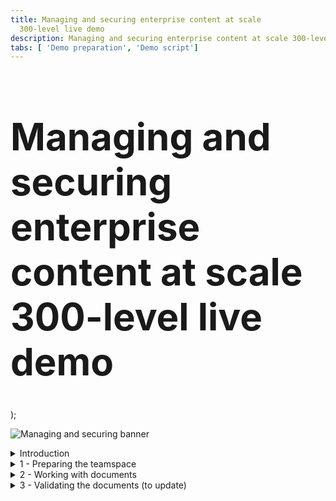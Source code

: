 ```yaml
---
title: Managing and securing enterprise content at scale
  300-level live demo
description: Managing and securing enterprise content at scale 300-level live demo
tabs: [ 'Demo preparation', 'Demo script']
---
```


  <span>
    <h1 style="font-size:60px;"> Managing and securing enterprise content at scale<br/> 300-level live demo</h1>
  </span> );


![Managing and securing banner](./images/Managing-and-Securing-300-Script-GitHub-banner-12-15-21.jpg)

<span id="top"></span>

<details>

<summary>Introduction</summary>

<br/>

Today I’ll show how the IBM’s document management capabilities are used to manage and secure content across an organization. We’ll use a hiring use case to show how organizations leverage document management to simplify and accelerate the hiring process, while facilitating regulatory and corporate compliance. 

<br/>
 
We’ll see how to configure a centralized repository to share and collaborate on content during the hiring process. I’ll use role-based capabilities to configure document access and redact sensitive information. I’ll manage required approvals using built-in workflow capabilities. We’ll also see how video bookmarking and document merging are used to accelerate decision-making.<br/><br/>
 
This demo uses a hiring example, but the same pattern can be applied to numerous scenarios, such as invoicing, claims management, and loan approval. <br/><br/>

Let’s get started!

<br/>

(Demo intro slides <a href="./pending-ppt.pptx" target="_blank" rel="noreferrer">here</a>)

<br/>

</details>

<details>

<summary>1 - Preparing the teamspace </summary>

<br/>

| **1.1** | **Create a new teamspace** |
| :--- | :--- |
| **Narration** | Focus Corp’s HR department needed a way to organize job candidate documents and facilitate collaboration among hiring decision-makers. When a candidate submits a new application, the HR manager uses the company's enterprise content management system to create a Teamspace, which is a dedicated place to share information and collaborate. |
| **Action** &nbsp; 1.1.1 | Show the IBM Navigator screen that you opened during demo preparation. Sign in using the **Username**: henry and **Password**: henry2022 (1). Click **Log in** (2). <br/><br/><img src="https://raw.githubusercontent.com/ibm-garage-tsa/platinum-demos/master/src/pages/300-business-automation-managing-and-securing-enterprise-content-at-scale/images/Script1.png" width="800" /> |
| **Action** &nbsp; 1.1.2 | Click the **Teamspaces** tile. <br/><br/><img src="https://raw.githubusercontent.com/ibm-garage-tsa/platinum-demos/master/src/pages/300-business-automation-managing-and-securing-enterprise-content-at-scale/images/Script2.png" width="800" /> |
| **Action** &nbsp; 1.1.3 | Click **New Teamspace**. <br/><br/><img src="https://raw.githubusercontent.com/ibm-garage-tsa/platinum-demos/master/src/pages/300-business-automation-managing-and-securing-enterprise-content-at-scale/images/Script3.png" width="800" /> |
| **Action** &nbsp; 1.1.4 | Enter **'John Doe Demo Teamspace'** (1) as the **Teamspace name** and click **Select Users** (2). Make sure the **Teamspace template** is **FC Hiring Teamspace Template** (3). <br/><br/><img src="https://raw.githubusercontent.com/ibm-garage-tsa/platinum-demos/master/src/pages/300-business-automation-managing-and-securing-enterprise-content-at-scale/images/Script4.png" width="800" /> |
| **Narration** | Now that the Teamspace is created, the HR manager provides access to the hiring and payroll managers so they can collaborate during the candidate evaluation. |
| **Action** &nbsp; 1.1.5 | Click **Add Users and Groups...**<br/><br/><img src="https://raw.githubusercontent.com/ibm-garage-tsa/platinum-demos/master/src/pages/300-business-automation-managing-and-securing-enterprise-content-at-scale/images/Script5.png" width="800" /> |
| **Action** &nbsp; 1.1.6 | Type **debby** in the search area (1) and click the **magnifier** icon (2).<br/><br/><img src="https://raw.githubusercontent.com/ibm-garage-tsa/platinum-demos/master/src/pages/300-business-automation-managing-and-securing-enterprise-content-at-scale/images/Script6.png" width="800" /> |
| **Action** &nbsp; 1.1.7 | Select **debby** (1), who is the hiring manager, and click the **right-facing arrow** (2) to move her from the **Available** list to the **Selected** list.<br/><br/><img src="https://raw.githubusercontent.com/ibm-garage-tsa/platinum-demos/master/src/pages/300-business-automation-managing-and-securing-enterprise-content-at-scale/images/Script7.png" width="800" /> |
| **Action** &nbsp; 1.1.8 | Repeat the previous steps to add **patrick**, the payroll manager, to the **Selected** list (1). Click **OK** (2). <br/><br/><img src="https://raw.githubusercontent.com/ibm-garage-tsa/platinum-demos/master/src/pages/300-business-automation-managing-and-securing-enterprise-content-at-scale/images/Script8.png" width="800" /> |
| **Action** &nbsp; 1.1.9 | Select **Member** (1) in the **Roles** menu and click **Add** (2).<br/><br/><img src="https://raw.githubusercontent.com/ibm-garage-tsa/platinum-demos/master/src/pages/300-business-automation-managing-and-securing-enterprise-content-at-scale/images/Script9.png" width="800" /> |
| **Action** &nbsp; 1.1.10 | Click **Finish**.<br/><br/><img src="https://raw.githubusercontent.com/ibm-garage-tsa/platinum-demos/master/src/pages/300-business-automation-managing-and-securing-enterprise-content-at-scale/images/Script10.png" width="800" /> |

| **1.2** | **Add files to share** |
| :--- | :--- |
| **Narration** | The HR manager created the applicant’s new teamspace based on the FC Hiring Teamspace template. When a new teamspace is created using this template, it includes all the forms that need to be completed and submitted for each candidate. |
| **Action** &nbsp; 1.2.1 | Click the **HR Documents** folder. <br/><br/><img src="https://raw.githubusercontent.com/ibm-garage-tsa/platinum-demos/master/src/pages/300-business-automation-managing-and-securing-enterprise-content-at-scale/images/Script11.png" width="800" /> |
| **Action** &nbsp; 1.2.2 | Point out that the **HR Documents** folder is now open and the necessary documents are now available.<br/><br/><img src="https://raw.githubusercontent.com/ibm-garage-tsa/platinum-demos/master/src/pages/300-business-automation-managing-and-securing-enterprise-content-at-scale/images/Script12.png" width="800" /> |
| **Narration** | The HR manager uses the HR document template to create copies that are specific to the applicant. When he does this in the teamspace, the documents are automatically shared with the rest of the hiring team.<br/><br/>The content management software applies the role-based access restrictions configured in the FC Hiring Teamspace template, which specifies the permissions that the team members have. |
| **Action** &nbsp; 1.2.3 | Click the **Candidate files** folder. <br/><br/><img src="https://raw.githubusercontent.com/ibm-garage-tsa/platinum-demos/master/src/pages/300-business-automation-managing-and-securing-enterprise-content-at-scale/images/Script13.png" width="800" /> |
| **Narration** | The HR manager uploads the various documents to the applicant’s candidate files folder. He moves the files from his computer to the candidate files folder with a simple drag-and-drop. |
| **Action** &nbsp; 1.2.4 | Click the **John Doe Diploma.pdf** document and drag it from your local Documents folder to the **John Doe / Candidate files** folder in IBM Navigator. <br/><br/><img src="https://raw.githubusercontent.com/ibm-garage-tsa/platinum-demos/master/src/pages/300-business-automation-managing-and-securing-enterprise-content-at-scale/images/Script14.png" width="800" /> |
|**Narration** | When the HR manager moves the files, a document entry form enables him to enter the required metadata.<br/><br/>Focus Corp’s content administrator previously worked with HR to define the metadata to include with files when added to the teamspace. This metadata can be used later to quickly identify, classify, or search for the document. |
|**Action** &nbsp; 1.2.5 | Enter **'John Doe'** as the **Candidate Name** (1) and select **Diploma** as the **Document Type** (2). Select **external** for **Document Source** (3). This indicates that the document originated outside of Focus Corp. <br/><br/>Select **R&D** for the **Department Name** (4), set the **Application date** to the current date (5), and set **Expedited Hiring** to **false** (6). Click **Add** (7).<br/><br/><img src="https://raw.githubusercontent.com/ibm-garage-tsa/platinum-demos/master/src/pages/300-business-automation-managing-and-securing-enterprise-content-at-scale/images/Script15.png" width="800" /> |
|**Narration** | In the navigate view, team members can now add comments to the file, ‘like’ the file, or add the file to their favorites. |
|**Action** &nbsp; 1.2.6 | Click the **navigate view** icon. <br/><br/><img src="https://raw.githubusercontent.com/ibm-garage-tsa/platinum-demos/master/src/pages/300-business-automation-managing-and-securing-enterprise-content-at-scale/images/Script16.png" width="800" /> |
|**Action** &nbsp; 1.2.7 | Select the **John Doe Diploma.pdf** row. <br/><br/><InlineNotification>Be sure to click within the row’s white space (not the document name). </InlineNotification><br/><img src="https://raw.githubusercontent.com/ibm-garage-tsa/platinum-demos/master/src/pages/300-business-automation-managing-and-securing-enterprise-content-at-scale/images/Script17.png" width="800" /> |
|**Action** &nbsp; 1.2.8 | Point out the **document-related actions and information** (1), pre-defined **Properties** (2), and the **star** icon that adds the file to favorites (3).<br/><br/><img src="https://raw.githubusercontent.com/ibm-garage-tsa/platinum-demos/master/src/pages/300-business-automation-managing-and-securing-enterprise-content-at-scale/images/Script18.png" width="800" /> |
|**Narration** | The candidate had previously submitted a video that details their professional qualifications, strengths, and weakness. The HR manager adds the submitted video to the content management system. |
|**Action** &nbsp; 1.2.9 | Drag-and-drop the **John Doe Video.mp4** file. <br/><br/><img src="https://raw.githubusercontent.com/ibm-garage-tsa/platinum-demos/master/src/pages/300-business-automation-managing-and-securing-enterprise-content-at-scale/images/Script19.png" width="800" /> |
|**Action** &nbsp; 1.2.10 | Enter **'John Doe'** as the **Candidate Name** (1) and select **Candidate Video** as the **Document Type** (2). Select **External** for **Document Source** (3). <br/><br/>Select **R&D** for the **Department Name** (4), set the **Application date** to the current date (5), and set **Expedited Hiring** to **false** (6). Click **Add** (7). <br/><br/><img src="https://raw.githubusercontent.com/ibm-garage-tsa/platinum-demos/master/src/pages/300-business-automation-managing-and-securing-enterprise-content-at-scale/images/Script20.png" width="800" /> |
|**Action** &nbsp; 1.2.11 | Click **John Doe Video.mp4**.<br/><br/><img src="https://raw.githubusercontent.com/ibm-garage-tsa/platinum-demos/master/src/pages/300-business-automation-managing-and-securing-enterprise-content-at-scale/images/Script21.png" width="800" /> |
|**Narration** | The hiring team wanted to quickly review specific candidate responses within the submitted video. The HR manager bookmarks the video, which allows hiring team members to go directly to the sections of the video they would like to see. |
|**Action** &nbsp; 1.2.12 | Click **Bookmarks**.<br/><br/><img src="https://raw.githubusercontent.com/ibm-garage-tsa/platinum-demos/master/src/pages/300-business-automation-managing-and-securing-enterprise-content-at-scale/images/Script22.png" width="800" /> |
|**Action** &nbsp; 1.2.13 | Click **New Bookmark**.<br/><br/><img src="https://raw.githubusercontent.com/ibm-garage-tsa/platinum-demos/master/src/pages/300-business-automation-managing-and-securing-enterprise-content-at-scale/images/Script23.png" width="800" /> |
|**Narration** | The HR manager adds bookmarks to the video to make it easier to find the individual responses. |
|**Action** &nbsp; 1.2.14 | Enter **Overview** (1) as the bookmark name, enter '**Tell me about yourself?**' (2) in the bookmark description and click **OK** (3). <br/><br/><img src="https://raw.githubusercontent.com/ibm-garage-tsa/platinum-demos/master/src/pages/300-business-automation-managing-and-securing-enterprise-content-at-scale/images/Script24.png" width="800" /> |
|**Action** &nbsp; 1.2.15 | Close the IBM Navigator Viewer window. |
|**Narration** | The HR manager bookmarks the remaining sections of the video and adds the applicant’s other documents to his candidate file. <br/><br/>Let’s jump ahead and see the Teamspace with all the documents properly added and documented. |
|**Action** &nbsp; 1.2.16 | Click **x** to close the **John Doe Demo Teamspace**. <br/><br/><img src="https://raw.githubusercontent.com/ibm-garage-tsa/platinum-demos/master/src/pages/300-business-automation-managing-and-securing-enterprise-content-at-scale/images/Script25.png" width="800" /> |
|**Action** &nbsp; 1.2.17 | Click **John Doe**. <br/><br/><img src="https://raw.githubusercontent.com/ibm-garage-tsa/platinum-demos/master/src/pages/300-business-automation-managing-and-securing-enterprise-content-at-scale/images/Script26.png" width="800" /> |
|**Action** &nbsp; 1.2.18 | Click **Candidate files**.<br/><br/><img src="https://raw.githubusercontent.com/ibm-garage-tsa/platinum-demos/master/src/pages/300-business-automation-managing-and-securing-enterprise-content-at-scale/images/Script27.png" width="800" /> |
|**Action** &nbsp; 1.2.19 | Click the **Magazine view** icon. <br/><br/><img src="https://raw.githubusercontent.com/ibm-garage-tsa/platinum-demos/master/src/pages/300-business-automation-managing-and-securing-enterprise-content-at-scale/images/Script28.png" width="800" /> |
|**Narration** |  Now the hiring team can collaborate on the applicant’s documents. |

| **1.3** | **Manage role-based redactions** |
| :--- | :--- |
| **Narration** | To adhere to Focus Corp's privacy guidelines, HR must prevent unauthorized access to the applicant’s personal information, such as his home address. <br/><br/>The HR manager uses role-based redactions to automatically mask sensitive information, based on each user's role. The role-based access capabilities enable Focus Corp to explicitly define who has permission to see the redacted information. <br/><br/>The HR manager starts by validating that the role-based redactions have been set correctly by the content administrator. |
|**Action** &nbsp; 1.3.1 | Click the **hamburger** icon to open the IBM Navigator menu.<br/><br/><img src="https://raw.githubusercontent.com/ibm-garage-tsa/platinum-demos/master/src/pages/300-business-automation-managing-and-securing-enterprise-content-at-scale/images/Script40.png" width="800" /> |
| **Narration** | The HR manager uses the Administration menu to review and update the role-based access. |
|**Action** &nbsp; 1.3.2 | Click **Administration.** <br/><br/><img src="https://raw.githubusercontent.com/ibm-garage-tsa/platinum-demos/master/src/pages/300-business-automation-managing-and-securing-enterprise-content-at-scale/images/Script41.png" width="800" /> |
|**Action** &nbsp; 1.3.3 | Click **Role-based Redactions**. <br/><br/><img src="https://raw.githubusercontent.com/ibm-garage-tsa/platinum-demos/master/src/pages/300-business-automation-managing-and-securing-enterprise-content-at-scale/images/Script42.png" width="800" /> |
| **Narration** | The HR manager reads through the "Private Information" parameters, which specify who can see a candidate's private information. |
|**Action** &nbsp; 1.3.4 | Double-click **Private Information**. <br/><br/><img src="https://raw.githubusercontent.com/ibm-garage-tsa/platinum-demos/master/src/pages/300-business-automation-managing-and-securing-enterprise-content-at-scale/images/Script43.png" width="800" /> |
|**Action** &nbsp; 1.3.5 | Click **Policies and Roles**. <br/><br/><img src="https://raw.githubusercontent.com/ibm-garage-tsa/platinum-demos/master/src/pages/300-business-automation-managing-and-securing-enterprise-content-at-scale/images/Script44.png" width="800" /> |
|**Action** &nbsp; 1.3.6 | If you are prompted to log in, enter the **cp4admin credentials** from demo preparation step [#.#.] (1) and click **Log In** (2). <br/><br/><img src="https://raw.githubusercontent.com/ibm-garage-tsa/platinum-demos/master/src/pages/300-business-automation-managing-and-securing-enterprise-content-at-scale/images/Script45.png" width="800" /> |
| **Narration** | The "Private Information" section contains two roles. Redaction *editors* can add or remove redactions on private information. Redaction *viewers* can see redacted private information but cannot change it. <br/><br/>Unless the content administrator defines another role, only editors and viewers can view redacted information. |
|**Action** &nbsp; 1.3.7 | Scroll down (1) and point out the payroll manager’s role as **FC Redaction viewer** (2). <br/><br/><img src="https://raw.githubusercontent.com/ibm-garage-tsa/platinum-demos/master/src/pages/300-business-automation-managing-and-securing-enterprise-content-at-scale/images/Script47.png" width="800" /> |
| **Narration** | The HR manager verifies that only Patrick, the payroll manager, can view private information. Other members of the hiring team, such as the hiring manager, will not be able to access the redacted information. <br/><br/>Since these settings are correct, the HR manager is ready to redact the documents. |
|**Action** &nbsp; 1.3.8 | Click the **hamburger** icon.<br/><br/><img src="https://raw.githubusercontent.com/ibm-garage-tsa/platinum-demos/master/src/pages/300-business-automation-managing-and-securing-enterprise-content-at-scale/images/Script48.png" width="800" /> |
|**Action** &nbsp; 1.3.9 | Click **Teamspaces**.<br/><br/><img src="https://raw.githubusercontent.com/ibm-garage-tsa/platinum-demos/master/src/pages/300-business-automation-managing-and-securing-enterprise-content-at-scale/images/Script49.png" width="800" /> | 
| **Narration** | The HR manager opens the applicant’s resume, selects the information to redact, and indicates it is private information. |
|**Action** &nbsp; 1.3.10 | Click **John Doe Resume.pdf** to open it in the document viewer.&nbsp; &nbsp; &nbsp; &nbsp; &nbsp; &nbsp; &nbsp; &nbsp; &nbsp; &nbsp; &nbsp; &nbsp; &nbsp; &nbsp; &nbsp; &nbsp; &nbsp; &nbsp; &nbsp; &nbsp; &nbsp; &nbsp; &nbsp; &nbsp; &nbsp; &nbsp; &nbsp; &nbsp; &nbsp; &nbsp; &nbsp; &nbsp; &nbsp; &nbsp; &nbsp; &nbsp; &nbsp; &nbsp; &nbsp; &nbsp; &nbsp; &nbsp; &nbsp; &nbsp; &nbsp; &nbsp; &nbsp;  <br/><br/><img src="https://raw.githubusercontent.com/ibm-garage-tsa/platinum-demos/master/src/pages/300-business-automation-managing-and-securing-enterprise-content-at-scale/images/Script29.png" width="800" /> |
|**Action** &nbsp; 1.3.11 | Click the **redaction** icon, which is a darkened rectangle. &nbsp; &nbsp; &nbsp; &nbsp; &nbsp; &nbsp; &nbsp; &nbsp; &nbsp; &nbsp; &nbsp; &nbsp; &nbsp; &nbsp; &nbsp; &nbsp; &nbsp; &nbsp;<br/><br/><img src="https://raw.githubusercontent.com/ibm-garage-tsa/platinum-demos/master/src/pages/300-business-automation-managing-and-securing-enterprise-content-at-scale/images/Script30.png" width="800" /> |
|**Action** &nbsp; 1.3.12 | Redact the applicant’s email address, phone number, and address by drawing a rectangle around them using the redaction tool.&nbsp; &nbsp; &nbsp; &nbsp; &nbsp; &nbsp; &nbsp; &nbsp; &nbsp; &nbsp; &nbsp; &nbsp; &nbsp; &nbsp; &nbsp; &nbsp; &nbsp; &nbsp; &nbsp; &nbsp; &nbsp; &nbsp; &nbsp; &nbsp; &nbsp; &nbsp; &nbsp; &nbsp; &nbsp; &nbsp; &nbsp; &nbsp; &nbsp; &nbsp; &nbsp; &nbsp; &nbsp; &nbsp; &nbsp; &nbsp; &nbsp; &nbsp;  <br/><br/><img src="https://raw.githubusercontent.com/ibm-garage-tsa/platinum-demos/master/src/pages/300-business-automation-managing-and-securing-enterprise-content-at-scale/images/Script31.png" width="800" /> |
|**Action** &nbsp; 1.3.13 | Right-click the **redaction rectangle** (1) and click the **document redaction reason** icon (2).&nbsp; &nbsp; &nbsp; &nbsp; &nbsp; &nbsp; &nbsp; &nbsp; &nbsp; &nbsp; &nbsp; &nbsp; &nbsp; &nbsp; &nbsp; &nbsp; &nbsp; &nbsp; &nbsp; &nbsp; &nbsp; &nbsp; &nbsp; &nbsp; &nbsp; &nbsp; &nbsp; &nbsp; &nbsp; &nbsp; &nbsp; &nbsp; &nbsp; &nbsp; &nbsp; &nbsp; &nbsp; &nbsp; &nbsp; &nbsp; &nbsp; &nbsp; &nbsp; &nbsp; &nbsp; &nbsp; &nbsp; &nbsp; &nbsp; &nbsp; &nbsp; &nbsp; &nbsp; &nbsp; &nbsp; &nbsp; &nbsp; &nbsp; &nbsp; &nbsp; &nbsp; &nbsp; &nbsp; &nbsp; &nbsp; <br/><br/><img src="https://raw.githubusercontent.com/ibm-garage-tsa/platinum-demos/master/src/pages/300-business-automation-managing-and-securing-enterprise-content-at-scale/images/Script32.png" width="800" /> |
|**Action** &nbsp; 1.3.14 | Select **Private Information** as the redaction reason (1) and click **OK** (2). &nbsp; &nbsp; &nbsp; &nbsp; &nbsp; &nbsp; &nbsp; &nbsp; &nbsp; &nbsp; &nbsp; &nbsp; &nbsp; &nbsp; &nbsp; &nbsp; &nbsp; <br/><br/><img src="https://raw.githubusercontent.com/ibm-garage-tsa/platinum-demos/master/src/pages/300-business-automation-managing-and-securing-enterprise-content-at-scale/images/Script33.png" width="800" /> |
| **Narration** | This hides the applicant’s personal information from users who do not have viewing rights. The hiring manager does not have viewing rights to this information and will not be able to see it.<br/><br/>The HR manager acknowledges they have reviewed and verified the applicant's details by adding a notation on the document. |
|**Action** &nbsp; 1.3.15 | Click the **stamp** icon (1) and select the **Reviewed user date** stamp (2).&nbsp; &nbsp; &nbsp; &nbsp; &nbsp; &nbsp; &nbsp; &nbsp; &nbsp; &nbsp; &nbsp; &nbsp; &nbsp; &nbsp; &nbsp; &nbsp; &nbsp; &nbsp; &nbsp; &nbsp; &nbsp; &nbsp; &nbsp; &nbsp; &nbsp; &nbsp; &nbsp; &nbsp; &nbsp; &nbsp; &nbsp; &nbsp; &nbsp; &nbsp; &nbsp; &nbsp; &nbsp; &nbsp; &nbsp; &nbsp; &nbsp; &nbsp; &nbsp; &nbsp; &nbsp; &nbsp; &nbsp; &nbsp; &nbsp; &nbsp; &nbsp; &nbsp; &nbsp; &nbsp; &nbsp; &nbsp; &nbsp; &nbsp; &nbsp; &nbsp; &nbsp; &nbsp; &nbsp; &nbsp; &nbsp; &nbsp; &nbsp; &nbsp; &nbsp; &nbsp; &nbsp; &nbsp; &nbsp; &nbsp; &nbsp; &nbsp; &nbsp; &nbsp; &nbsp; &nbsp; &nbsp; &nbsp; &nbsp; &nbsp; &nbsp; <br/><br/><img src="https://raw.githubusercontent.com/ibm-garage-tsa/platinum-demos/master/src/pages/300-business-automation-managing-and-securing-enterprise-content-at-scale/images/Script34.png" width="800" /> |
| **Narration** | The HR manager uses pre-defined annotations to indicate he has verified that the applicant meets specific job criteria.&nbsp; &nbsp; &nbsp; &nbsp; &nbsp; &nbsp; &nbsp; &nbsp; &nbsp; &nbsp; &nbsp; &nbsp; &nbsp; &nbsp; &nbsp; &nbsp; &nbsp; &nbsp; &nbsp; &nbsp; &nbsp; &nbsp; &nbsp; &nbsp; &nbsp; &nbsp; &nbsp; &nbsp; &nbsp; &nbsp; &nbsp; &nbsp; &nbsp; &nbsp; &nbsp; &nbsp; &nbsp; &nbsp; &nbsp; &nbsp; &nbsp; &nbsp; &nbsp; &nbsp; &nbsp; &nbsp; &nbsp; &nbsp; &nbsp; |
|**Action** &nbsp; 1.3.16 | Click above the name on the document to add the annotation. &nbsp; &nbsp; &nbsp; &nbsp; &nbsp; &nbsp; &nbsp; &nbsp; &nbsp; &nbsp; &nbsp; &nbsp; &nbsp; &nbsp; &nbsp; &nbsp; &nbsp; &nbsp; &nbsp; &nbsp; &nbsp; &nbsp; &nbsp; &nbsp; &nbsp; &nbsp; &nbsp; &nbsp; &nbsp; &nbsp; &nbsp; &nbsp; &nbsp; &nbsp; &nbsp; &nbsp; &nbsp; &nbsp; &nbsp; &nbsp; &nbsp; &nbsp; &nbsp; &nbsp; &nbsp; &nbsp; &nbsp; &nbsp; &nbsp; &nbsp; &nbsp; &nbsp; &nbsp; &nbsp; &nbsp; &nbsp; &nbsp; &nbsp; &nbsp; &nbsp;<br/><br/><img src="https://raw.githubusercontent.com/ibm-garage-tsa/platinum-demos/master/src/pages/300-business-automation-managing-and-securing-enterprise-content-at-scale/images/Script35.png" width="800" /> |
| **Narration** | The HR manager changes the notation color to indicate that the applicant is eligible for a face-to-face interview.&nbsp; &nbsp; &nbsp; &nbsp; &nbsp; &nbsp; &nbsp; &nbsp; &nbsp; &nbsp; &nbsp; &nbsp; &nbsp; &nbsp; &nbsp; &nbsp; &nbsp; &nbsp; &nbsp; &nbsp; &nbsp; &nbsp; &nbsp; &nbsp; &nbsp; &nbsp; &nbsp; &nbsp; &nbsp; &nbsp; &nbsp; &nbsp; &nbsp; &nbsp; &nbsp; &nbsp; &nbsp; &nbsp; &nbsp; &nbsp; |
|**Action** &nbsp; 1.3.17 | Right-click the **annotation** (1), select the **text color** icon (2), and select **orange** (3).<br/><br/><img src="https://raw.githubusercontent.com/ibm-garage-tsa/platinum-demos/master/src/pages/300-business-automation-managing-and-securing-enterprise-content-at-scale/images/Script36.png" width="800" /> |
|**Action** &nbsp; 1.3.18 | Click the **x** to close the color selector view (1) and click anywhere in the document to close the menu (2). &nbsp; &nbsp; &nbsp; &nbsp; &nbsp; &nbsp; &nbsp; &nbsp; &nbsp; &nbsp; &nbsp; &nbsp; &nbsp; &nbsp; &nbsp; &nbsp; &nbsp; &nbsp; &nbsp; &nbsp; &nbsp; &nbsp; &nbsp; &nbsp; &nbsp; &nbsp; &nbsp; &nbsp; &nbsp; &nbsp; &nbsp; &nbsp; &nbsp; &nbsp; &nbsp; &nbsp; &nbsp; &nbsp; &nbsp; &nbsp; &nbsp; &nbsp; &nbsp; &nbsp; &nbsp; &nbsp; &nbsp; &nbsp; &nbsp; &nbsp; &nbsp; &nbsp; &nbsp; &nbsp; &nbsp; &nbsp; &nbsp; &nbsp; &nbsp; &nbsp;<br/><br/><img src="https://raw.githubusercontent.com/ibm-garage-tsa/platinum-demos/master/src/pages/300-business-automation-managing-and-securing-enterprise-content-at-scale/images/Script37.png" width="800" /> |
|**Action** &nbsp; 1.3.19 | Click the **save** icon and close the IBM Navigator Viewer window. &nbsp; &nbsp; &nbsp; &nbsp; &nbsp; &nbsp; &nbsp; &nbsp; &nbsp; &nbsp; &nbsp; &nbsp; &nbsp; &nbsp; &nbsp; &nbsp; &nbsp; &nbsp; &nbsp; &nbsp; &nbsp; &nbsp; &nbsp; &nbsp; &nbsp; &nbsp; &nbsp; &nbsp; &nbsp; &nbsp; &nbsp; &nbsp; &nbsp; &nbsp; &nbsp; &nbsp; &nbsp; &nbsp; &nbsp; &nbsp; <br/><br/><img src="https://raw.githubusercontent.com/ibm-garage-tsa/platinum-demos/master/src/pages/300-business-automation-managing-and-securing-enterprise-content-at-scale/images/Script38.png" width="800" /> |
|**Action** &nbsp; 1.3.20 | Click the **user** icon (1) and click **Log Out** (2) to exit IBM Navigator. &nbsp; &nbsp; &nbsp; &nbsp; &nbsp; &nbsp; &nbsp; &nbsp; &nbsp; &nbsp; &nbsp; &nbsp; &nbsp; &nbsp; &nbsp; &nbsp; &nbsp; &nbsp; &nbsp; &nbsp; &nbsp; &nbsp; &nbsp; &nbsp; &nbsp; &nbsp; &nbsp; &nbsp; &nbsp; &nbsp; &nbsp; &nbsp; &nbsp; &nbsp; &nbsp; &nbsp; &nbsp; &nbsp; &nbsp; &nbsp; &nbsp; &nbsp; &nbsp; &nbsp; <br/><br/><img src="https://raw.githubusercontent.com/ibm-garage-tsa/platinum-demos/master/src/pages/300-business-automation-managing-and-securing-enterprise-content-at-scale/images/Script39.png" width="800" /> |
 
<br/>

**[Go to top](#top)**

</details>

<details>

<summary>2 - Working with documents </summary>

<br/>

| **2.1** | **View documents in a Teamspace** |
| :--- | :--- |
| **Narration** | The hiring manager needs to learn more about the applicant. She reviews the documents shared by HR. |
| **Action** &nbsp; 2.1.1 | Sign into IBM Navigator using the hiring manager’s credentials:<br/><br/>**Username:** debby and **Password:** debby2022 (1). Click **Log in**. <br/><br/><img src="https://raw.githubusercontent.com/ibm-garage-tsa/platinum-demos/master/src/pages/300-business-automation-managing-and-securing-enterprise-content-at-scale/images/Script113.png" width="800" /> |
| **Action** &nbsp; 2.1.2 | Click the **Teamspaces** tile. <br/><br/><img src="https://raw.githubusercontent.com/ibm-garage-tsa/platinum-demos/master/src/pages/300-business-automation-managing-and-securing-enterprise-content-at-scale/images/Script2.png" width="800" /> |
| **Action** &nbsp; 2.1.3 | Select the **John Doe** teamspace.  <br/><br/><img src="https://raw.githubusercontent.com/ibm-garage-tsa/platinum-demos/master/src/pages/300-business-automation-managing-and-securing-enterprise-content-at-scale/images/Script114.png" width="800" /> |
| **Action** &nbsp; 2.1.4 | Click **Candidate files**. <br/><br/><img src="https://raw.githubusercontent.com/ibm-garage-tsa/platinum-demos/master/src/pages/300-business-automation-managing-and-securing-enterprise-content-at-scale/images/Script40.png" width="800" /> | 
| **Narration** | The hiring manager reviews the applicant’s resume. |
| **Action** &nbsp; 2.1.5 | Click the **Magazine view** icon. <br/><br/><img src="https://raw.githubusercontent.com/ibm-garage-tsa/platinum-demos/master/src/pages/300-business-automation-managing-and-securing-enterprise-content-at-scale/images/Script41.png" width="800" /> |  
| **Action** &nbsp; 2.1.6 | **Select the John Doe Resume.pdf** row.<br/><br/><InlineNotification>Be sure to click within the row’s white space (not the document name). </InlineNotification><br/><img src="https://raw.githubusercontent.com/ibm-garage-tsa/platinum-demos/master/src/pages/300-business-automation-managing-and-securing-enterprise-content-at-scale/images/Script42.png" width="800" /> |  
| **Narration** | The hiring manager confirms that the metadata required by her department is pre-populated in the properties section. She is not authorized to view the applicant’s personal information, so it is concealed in the document preview thumbnail. |
| **Action** &nbsp; 2.1.7 | Review the **Properties** section (1) and point out that the address information is redacted in the hiring manager’s **thumbnail** view (2). <br/><br/><img src="https://raw.githubusercontent.com/ibm-garage-tsa/platinum-demos/master/src/pages/300-business-automation-managing-and-securing-enterprise-content-at-scale/images/Script118.png" width="800" /> | 
| **Action** &nbsp; 2.1.8 | Click **John Doe Resume.pdf**.<br/><br/><img src="https://raw.githubusercontent.com/ibm-garage-tsa/platinum-demos/master/src/pages/300-business-automation-managing-and-securing-enterprise-content-at-scale/images/Script119.png" width="800" /> | 
| **Action** &nbsp; 2.1.9 | Scroll down to show the resume.<br/><br/><img src="https://raw.githubusercontent.com/ibm-garage-tsa/platinum-demos/master/src/pages/300-business-automation-managing-and-securing-enterprise-content-at-scale/images/Script120.png" width="800" /> | 
| **Narration** | The hiring manager reviews the details of the resume. The candidate is applying for a position that often works with a team in France. Therefore, a working knowledge of French is required for the job.<br/><br/>She adds an annotation to assess the applicant's French language skills. |
| **Action** &nbsp; 2.1.10 | Click the **sticky note** icon (1) and then click next to the **SPOKEN LANGUAGES** section (2).<br/><br/><img src="https://raw.githubusercontent.com/ibm-garage-tsa/platinum-demos/master/src/pages/300-business-automation-managing-and-securing-enterprise-content-at-scale/images/Script121.png" width="800" /> | 
| **Action** &nbsp; 2.1.11 | Type **'Evaluate the candidate’s French language skills.**' (1) and click **Update** (2).<br/><br/><img src="https://raw.githubusercontent.com/ibm-garage-tsa/platinum-demos/master/src/pages/300-business-automation-managing-and-securing-enterprise-content-at-scale/images/Script122.png" width="800" /> | 
| **Action** &nbsp; 2.1.12 | Click the **save** icon.<br/><br/><img src="https://raw.githubusercontent.com/ibm-garage-tsa/platinum-demos/master/src/pages/300-business-automation-managing-and-securing-enterprise-content-at-scale/images/Script23.png" width="800" /> | 
| **Action** &nbsp; 2.1.13 | Close the IBM Navigator Viewer window. |
| **Narration** | The hiring manager adds the resume to her favorites to compare the finalists later. |
| **Action** &nbsp; 2.1.14 | Click the **thumbs-up** icon (1) and **star** icon (2) to add the file to favorites. <br/><br/><img src="https://raw.githubusercontent.com/ibm-garage-tsa/platinum-demos/master/src/pages/300-business-automation-managing-and-securing-enterprise-content-at-scale/images/Script202.png" width="800" /> | 
| **Narration** | The hiring manager like the candidate's resume. To help decide whether to move forward with an interview, she watches a few specific sections of the applicant’s video. |
| **Action** &nbsp; 2.1.15 | Click **John Doe Video.mp4.** <br/><br/><img src="https://raw.githubusercontent.com/ibm-garage-tsa/platinum-demos/master/src/pages/300-business-automation-managing-and-securing-enterprise-content-at-scale/images/Script50.png" width="800" /> | 
| **Narration** | She uses a bookmark to skip directly to the responses of the applicant’s video that she’s interested in. Many of the videos are up to 20 minutes, so using the bookmarks allows her to save time. |
| **Action** &nbsp; 2.1.16 | Click **Bookmarks** to open the bookmarks menu. <br/><br/><img src="https://raw.githubusercontent.com/ibm-garage-tsa/platinum-demos/master/src/pages/300-business-automation-managing-and-securing-enterprise-content-at-scale/images/Script51.png" width="800" /> | 
| **Action** &nbsp; 2.1.17 | Select the **Weaknesses** bookmark and wait for the video to load.<br/><br/><img src="https://raw.githubusercontent.com/ibm-garage-tsa/platinum-demos/master/src/pages/300-business-automation-managing-and-securing-enterprise-content-at-scale/images/Script52.png" width="800" /> | 
| **Action** &nbsp; 2.1.18 | Click the **play** icon and watch both the Weaknesses and Strengths sections. Close the IBM Navigator viewer when you are done.<br/><br/><img src="https://raw.githubusercontent.com/ibm-garage-tsa/platinum-demos/master/src/pages/300-business-automation-managing-and-securing-enterprise-content-at-scale/images/Script53.png" width="800" /> | 
| **Action** &nbsp; 2.1.19 | Close the **IBM Navigator Viewer** window.
| **Narration** | The hiring manager decides to interview the applicant. She lets the HR team know to schedule an interview by tagging the applicant’s resume with the word ‘Selected’. |
| **Action** &nbsp; 2.1.20 | Click **Tags** in the **John Doe Resume.pdf **row. <br/><br/><img src="https://raw.githubusercontent.com/ibm-garage-tsa/platinum-demos/master/src/pages/300-business-automation-managing-and-securing-enterprise-content-at-scale/images/Script54.png" width="800" /> | 
| **Action** &nbsp; 2.1.21 | Write '**selected**'. <br/><br/><img src="https://raw.githubusercontent.com/ibm-garage-tsa/platinum-demos/master/src/pages/300-business-automation-managing-and-securing-enterprise-content-at-scale/images/Script55.png" width="800" /> | 
| **Action** &nbsp; 2.1.22 | Click **Close**. <br/><br/><img src="https://raw.githubusercontent.com/ibm-garage-tsa/platinum-demos/master/src/pages/300-business-automation-managing-and-securing-enterprise-content-at-scale/images/Script56.png" width="800" /> | 
| **Narration** | The hiring team has scheduled the interview. To prepare for the interview, the hiring manager goes back over the content she previously 'favorited'. |
| **Action** &nbsp; 2.1.23 | Click **IBM Navigator**.<br/><br/><img src="https://raw.githubusercontent.com/ibm-garage-tsa/platinum-demos/master/src/pages/300-business-automation-managing-and-securing-enterprise-content-at-scale/images/Script201.png" width="800" /> | 
| **Action** &nbsp; 2.1.24 | Click the **Content Favorites** tile.<br/><br/><img src="https://raw.githubusercontent.com/ibm-garage-tsa/platinum-demos/master/src/pages/300-business-automation-managing-and-securing-enterprise-content-at-scale/images/Script57.png" width="800" /> | 
| **Action** &nbsp; 2.1.25 | Double-click **John Doe Resume.pdf**.<br/><br/><img src="https://raw.githubusercontent.com/ibm-garage-tsa/platinum-demos/master/src/pages/300-business-automation-managing-and-securing-enterprise-content-at-scale/images/Script58.png" width="800" /> | 
| **Action** &nbsp; 2.1.26 | Scroll down to the **sticky note** (1) and hover your mouse over the **note** (2).<br/><br/><img src="https://raw.githubusercontent.com/ibm-garage-tsa/platinum-demos/master/src/pages/300-business-automation-managing-and-securing-enterprise-content-at-scale/images/Script59.png" width="800" /> | 
| **Narration** | She looks over the resume and annotations. The sticky note reminds her she must evaluate the candidate's French language skills. |
| **Action** &nbsp; 2.1.27 | Point out the annotation.<br/><br/><img src="https://raw.githubusercontent.com/ibm-garage-tsa/platinum-demos/master/src/pages/300-business-automation-managing-and-securing-enterprise-content-at-scale/images/Script60.png" width="800" /> | 
| **Action** &nbsp; 2.1.28 | Close the IBM Navigator Viewer window. |

| **2.2** | **Edit and add content** |
| :--- | :--- |
| **Narration** | The hiring manager needs to capture interview feedback on the candidate evaluation form. She downloads the form from Teamspace’s document templates. |
| **Action** &nbsp; 2.2.1 | Click **IBM Navigator**.<br/><br/><img src="https://raw.githubusercontent.com/ibm-garage-tsa/platinum-demos/master/src/pages/300-business-automation-managing-and-securing-enterprise-content-at-scale/images/Script61.png" width="800" /> | 
| **Action** &nbsp; 2.2.2 | Click the **Teamspaces** tile.<br/><br/><img src="https://raw.githubusercontent.com/ibm-garage-tsa/platinum-demos/master/src/pages/300-business-automation-managing-and-securing-enterprise-content-at-scale/images/Script2.png" width="800" /> |  
| **Action** &nbsp; 2.2.3 | Click **HR Documents**.<br/><br/><img src="https://raw.githubusercontent.com/ibm-garage-tsa/platinum-demos/master/src/pages/300-business-automation-managing-and-securing-enterprise-content-at-scale/images/Script62.png" width="800" /> | 
| **Narration** | The filmstrip view helps the hiring manager see the available HR documents. She chooses the 'evaluation form' and creates a copy in the applicant’s candidate files folder. |
| **Action** &nbsp; 2.2.4 | Click the **Filmstrip view** icon.<br/><br/><img src="https://raw.githubusercontent.com/ibm-garage-tsa/platinum-demos/master/src/pages/300-business-automation-managing-and-securing-enterprise-content-at-scale/images/Script63.png" width="800" /> | 
| **Action** &nbsp; 2.2.5 | Click the first document on the bottom left of the filmstrip viewer.<br/><br/><img src="https://raw.githubusercontent.com/ibm-garage-tsa/platinum-demos/master/src/pages/300-business-automation-managing-and-securing-enterprise-content-at-scale/images/Script64.png" width="800" /> | 
| **Action** &nbsp; 2.2.6 | Scroll right until the **FC Evaluation form** is presented in the viewer.<br/><br/><img src="https://raw.githubusercontent.com/ibm-garage-tsa/platinum-demos/master/src/pages/300-business-automation-managing-and-securing-enterprise-content-at-scale/images/Script65.png" width="800" /> | 
| **Action** &nbsp; 2.2.7 | Click **Actions** (1), then click **Folders** (2). Select **Add to Folder** (3).<br/><br/><img src="https://raw.githubusercontent.com/ibm-garage-tsa/platinum-demos/master/src/pages/300-business-automation-managing-and-securing-enterprise-content-at-scale/images/Script66.png" width="800" /> | 
| **Action** &nbsp; 2.2.8 | Select **Candidate files** (1) and click **Add** (2).<br/><br/><img src="https://raw.githubusercontent.com/ibm-garage-tsa/platinum-demos/master/src/pages/300-business-automation-managing-and-securing-enterprise-content-at-scale/images/Script67.png" width="800" /> | 
| **Action** &nbsp; 2.2.9 | Click the **details view** icon (1) and click **Candidate files** (2).<br/><br/><img src="https://raw.githubusercontent.com/ibm-garage-tsa/platinum-demos/master/src/pages/300-business-automation-managing-and-securing-enterprise-content-at-scale/images/Script68.png" width="800" /> | 
| **Narration** | The hiring manager opens the evaluation form directly from the applicant’s Teamspace files so she can edit the form during the interview. |
| **Action** &nbsp; 2.2.10 | Click **Refresh** (1) and then Click **FC Evaluation form.docx**.<br/><br/><img src="https://raw.githubusercontent.com/ibm-garage-tsa/platinum-demos/master/src/pages/300-business-automation-managing-and-securing-enterprise-content-at-scale/images/Script69.png" width="800" /> | 
| **Narration** | The hiring manager specifies that ‘hard codes’ her updates to the document for every subsequent viewer. |
| **Action** &nbsp; 2.2.11 | Click the **permanent redaction mode marker** icon.<br/><br/><img src="https://raw.githubusercontent.com/ibm-garage-tsa/platinum-demos/master/src/pages/300-business-automation-managing-and-securing-enterprise-content-at-scale/images/Script70.png" width="800" /> | 
| **Action** &nbsp; 2.2.12 | Click **New Version**. <br/><br/><img src="https://raw.githubusercontent.com/ibm-garage-tsa/platinum-demos/master/src/pages/300-business-automation-managing-and-securing-enterprise-content-at-scale/images/Script71.png" width="800" /> <br/>The fillable version of the candidate evaluation form displays.<br/><br/><img src="https://raw.githubusercontent.com/ibm-garage-tsa/platinum-demos/master/src/pages/300-business-automation-managing-and-securing-enterprise-content-at-scale/images/Script72.png" width="800" /> |  
| **Action** &nbsp; 2.2.13 | Return to the IBM Navigator view window. Point out the **lock** icon. <br/><br/><img src="https://raw.githubusercontent.com/ibm-garage-tsa/platinum-demos/master/src/pages/300-business-automation-managing-and-securing-enterprise-content-at-scale/images/Script73.png" width="800" /> |
| **Narration** | While the hiring manager edits the document, it is locked to prevent anyone else from making edits. |
| **Action** &nbsp; 2.2.14 | Return to the candidate evaluation form, click the **text** icon (1), and then select the free text field under **Candidate Name** (2).<br/><br/><img src="https://raw.githubusercontent.com/ibm-garage-tsa/platinum-demos/master/src/pages/300-business-automation-managing-and-securing-enterprise-content-at-scale/images/Script74.png" width="800" /> |
| **Narration** | She adds the candidate’s name and changes the text color to blue to highlight it. |
| **Action** &nbsp; 2.2.15 | Type '**John Doe**' (1) and click the **font color** icon (2).<br/><br/><img src="https://raw.githubusercontent.com/ibm-garage-tsa/platinum-demos/master/src/pages/300-business-automation-managing-and-securing-enterprise-content-at-scale/images/Script75.png" width="800" /> |
| **Action** &nbsp; 2.2.16 | Select blue.<br/><br/><img src="https://raw.githubusercontent.com/ibm-garage-tsa/platinum-demos/master/src/pages/300-business-automation-managing-and-securing-enterprise-content-at-scale/images/Script76.png" width="800" /> |
| **Action** &nbsp; 2.2.17 | Close the **color selector view** (1) and click the **checkmark** (2) to accept the annotation changes.  <br/><br/><img src="https://raw.githubusercontent.com/ibm-garage-tsa/platinum-demos/master/src/pages/300-business-automation-managing-and-securing-enterprise-content-at-scale/images/Script77.png" width="800" /> |
| **Narration** | The hiring manager needs to capture the date and time to ensure compliance with regulatory rules. She uses the annotation tools to add these details to the form. | 
| **Action** &nbsp; 2.2.18 | Click the **stamp** icon (1), select **date time** (2), and click in the free text area under **Date & Time** (3). <br/><br/><img src="https://raw.githubusercontent.com/ibm-garage-tsa/platinum-demos/master/src/pages/300-business-automation-managing-and-securing-enterprise-content-at-scale/images/Script78.png" width="800" /> |
| **Action** &nbsp; 2.2.19 | Click on the date annotation.<br/><br/><img src="https://raw.githubusercontent.com/ibm-garage-tsa/platinum-demos/master/src/pages/300-business-automation-managing-and-securing-enterprise-content-at-scale/images/Script79.png" width="800" /> |
| **Action** &nbsp; 2.2.20 | Click the color icon, select, blue, close the color selector and validate the update (as done previously in steps 2.2.14-16). |
| **Narration** | At the end of the interview, the hiring manager saves the document with her feedback. She redacts sensitive candidate information so only authorized users can view it. |
| **Action** &nbsp; 2.2.21 | Click **Redact.** <br/><br/><img src="https://raw.githubusercontent.com/ibm-garage-tsa/platinum-demos/master/src/pages/300-business-automation-managing-and-securing-enterprise-content-at-scale/images/Script80.png" width="800" /> |
| **Action** &nbsp; 2.2.22 | Wait for the redaction to complete. Close IBM Navigator Viewer window. |
| **Narration** | The candidate form thumbnail is updated to reflect the hiring manager’s changes. The document is automatically unlocked so other team members can view and edit it. |
| **Action** &nbsp; 2.2.23 | Point out that the **FC Evaluation form preview thumbnail** is updated (1) and the document is no longer **locked** (2). <br/><br/><img src="https://raw.githubusercontent.com/ibm-garage-tsa/platinum-demos/master/src/pages/300-business-automation-managing-and-securing-enterprise-content-at-scale/images/Script82.png" width="800" /> |
| **Action** &nbsp; 2.2.24 | Drag and drop **John Doe evaluation form.pdf** to the **Candidate files** folder.<br/><br/><img src="https://raw.githubusercontent.com/ibm-garage-tsa/platinum-demos/master/src/pages/300-business-automation-managing-and-securing-enterprise-content-at-scale/images/Script83.png" width="800" /> |
| **Narration** | The hiring manager must add the required metadata to meet department standards. |
| **Action** &nbsp; 2.2.25 | Enter '**John Doe**' as the **Candidate Name** (1) and select **Evaluation form** as the **Document Type** (2). Select **Internal** for **Document Source** (3).<br/><br/>Select **R&D** for the **Department Name** (4), set the **Application date** to the current date (5), and set **Expedited Hiring** to **false** (6). Click **Add** (7).<br/><br/><img src="https://raw.githubusercontent.com/ibm-garage-tsa/platinum-demos/master/src/pages/300-business-automation-managing-and-securing-enterprise-content-at-scale/images/Script84.png" width="800" /> |
| **Action** &nbsp; 2.2.26 | Show that a copy of the **Evaluation form** is added (1). **Log Out** of IBM Navigator (2).<br/><br/><img src="https://raw.githubusercontent.com/ibm-garage-tsa/platinum-demos/master/src/pages/300-business-automation-managing-and-securing-enterprise-content-at-scale/images/Script85.png" width="800" /> |
 
| **2.3** | **Merge documents** |
| :--- | :--- |
| **Narration** | The hiring manager has decided to make an offer to the applicant. <br/><br/>The HR Manager suggests a salary based on feedback received on the salary discussion form. He needs to get approval for the final salary from both the hiring and payroll managers. |
| **Action** &nbsp; 2.3.1 | Sign into IBM Navigator using **Username**: henry and **Password**: henry2022 (1). Click **Log in** (2).<br/><br/><img src="https://raw.githubusercontent.com/ibm-garage-tsa/platinum-demos/master/src/pages/300-business-automation-managing-and-securing-enterprise-content-at-scale/images/Script86.png" width="800" /> |
| **Action** &nbsp; 2.3.2 | Click the **Teamspaces** tile.<br/><br/><img src="https://raw.githubusercontent.com/ibm-garage-tsa/platinum-demos/master/src/pages/300-business-automation-managing-and-securing-enterprise-content-at-scale/images/Script2.png" width="800" /> |
| **Action** &nbsp; 2.3.3 | Select the **John Doe** Teamspace.<br/><br/><img src="https://raw.githubusercontent.com/ibm-garage-tsa/platinum-demos/master/src/pages/300-business-automation-managing-and-securing-enterprise-content-at-scale/images/Script87.png" width="800" /> |
| **Action** &nbsp; 2.3.4 | Click **Candidate files**.<br/><br/><img src="https://raw.githubusercontent.com/ibm-garage-tsa/platinum-demos/master/src/pages/300-business-automation-managing-and-securing-enterprise-content-at-scale/images/Script88.png" width="800" /> |
| **Action** &nbsp; 2.3.5 | Drag the **John Doe salary discussion form.pdf** from your local documents to the **Candidates files** folder in IBM Navigator.<br/><br/><img src="https://raw.githubusercontent.com/ibm-garage-tsa/platinum-demos/master/src/pages/300-business-automation-managing-and-securing-enterprise-content-at-scale/images/Script89.png" width="800" /> |
| **Action** &nbsp; 2.3.6 | Enter '**John Doe**' as the **Candidate Name** (1) and select **Evaluation form** as the **Document Type** (2). Select **Internal** for **Document Source** (3). <br/><br/>Select **R&D** for the **Department Name** (4), set the **Application date** to the current date (5), and set **Expedited Hiring** to **false** (6). Click **Add** (7).<br/><br/><img src="https://raw.githubusercontent.com/ibm-garage-tsa/platinum-demos/master/src/pages/300-business-automation-managing-and-securing-enterprise-content-at-scale/images/Script90.png" width="800" /> |
| **Narration** | The HR manager merges the applicant’s diploma, the second page from the evaluation form, and the salary discussion form into a single document to simplify the final salary approval. |
| **Action** &nbsp; 2.3.7 | Click **John Doe Diploma.pdf**.<br/><br/><img src="https://raw.githubusercontent.com/ibm-garage-tsa/platinum-demos/master/src/pages/300-business-automation-managing-and-securing-enterprise-content-at-scale/images/Script91.png" width="800" /> |
| **Action** &nbsp; 2.3.8 | Click **Merge and Split** at the top right of the viewer.<br/><br/><img src="https://raw.githubusercontent.com/ibm-garage-tsa/platinum-demos/master/src/pages/300-business-automation-managing-and-securing-enterprise-content-at-scale/images/Script92.png" width="800" /> |
| **Action** &nbsp; 2.3.9 | Return to **Candidate files** and click **John Doe Evaluation form.pdf**.  <br/><br/><img src="https://raw.githubusercontent.com/ibm-garage-tsa/platinum-demos/master/src/pages/300-business-automation-managing-and-securing-enterprise-content-at-scale/images/Script93.png" width="800" /> | 
| **Action** &nbsp; 2.3.10 | Return to **Candidate files** and click **John Doe Salary discussion form.pdf.**<br/><br/><img src="https://raw.githubusercontent.com/ibm-garage-tsa/platinum-demos/master/src/pages/300-business-automation-managing-and-securing-enterprise-content-at-scale/images/Script94.png" width="800" /> <br/>At this point, the 'merge and split' interface should look like the following screenshot, with three tabs (one for each document).<br/><br/><img src="https://raw.githubusercontent.com/ibm-garage-tsa/platinum-demos/master/src/pages/300-business-automation-managing-and-securing-enterprise-content-at-scale/images/Script95.png" width="800" /> | 
| **Narration** | Now that the three documents are added, the HR manager creates the summary document by merging the pages from the three documents. |
| **Action** &nbsp; 2.3.11 | Click the **+** icon to create a new document.<br/><br/><img src="https://raw.githubusercontent.com/ibm-garage-tsa/platinum-demos/master/src/pages/300-business-automation-managing-and-securing-enterprise-content-at-scale/images/Script96.png" width="800" /> | 
| **Action** &nbsp; 2.3.12 | Right-click on the **New Document** tab (1) and select **Rename** (2).<br/><br/><img src="https://raw.githubusercontent.com/ibm-garage-tsa/platinum-demos/master/src/pages/300-business-automation-managing-and-securing-enterprise-content-at-scale/images/Script97.png" width="800" /> | 
| **Action** &nbsp; 2.3.13 | Enter ‘**John Doe Merged summary.pdf**’.<br/><br/><img src="https://raw.githubusercontent.com/ibm-garage-tsa/platinum-demos/master/src/pages/300-business-automation-managing-and-securing-enterprise-content-at-scale/images/Script98.png" width="800" /> | 
| **Narration** | First, he adds the applicant’s diploma. |
| **Action** &nbsp; 2.3.14 | Click the **John Doe Diploma.pdf** tab.<br/><br/><img src="https://raw.githubusercontent.com/ibm-garage-tsa/platinum-demos/master/src/pages/300-business-automation-managing-and-securing-enterprise-content-at-scale/images/Script99.png" width="800" /> | 
| **Action** &nbsp; 2.3.15 | Click the **copy** icon.<br/><br/><img src="https://raw.githubusercontent.com/ibm-garage-tsa/platinum-demos/master/src/pages/300-business-automation-managing-and-securing-enterprise-content-at-scale/images/Script100.png" width="800" /> | 
| **Action** &nbsp; 2.3.16 | Click the **John Doe Merged summary.pdf** tab.<br/><br/><img src="https://raw.githubusercontent.com/ibm-garage-tsa/platinum-demos/master/src/pages/300-business-automation-managing-and-securing-enterprise-content-at-scale/images/Script101.png" width="800" /> | 
| **Action** &nbsp; 2.3.17 | Click the **paste** icon.<br/><br/><img src="https://raw.githubusercontent.com/ibm-garage-tsa/platinum-demos/master/src/pages/300-business-automation-managing-and-securing-enterprise-content-at-scale/images/Script202.png" width="800" /> | 
| **Narration** | Now he adds the second page of the evaluation form. |
| **Action** &nbsp; 2.3.18 | Click the **John Doe Evaluation form.pdf** tab (1). Click the second page (2) in the thumbnail viewer. Click the **copy** icon (3) and click the **John Doe Merged summary.pdf** tab (4) to return to the new document.<br/><br/><img src="https://raw.githubusercontent.com/ibm-garage-tsa/platinum-demos/master/src/pages/300-business-automation-managing-and-securing-enterprise-content-at-scale/images/Script203.png" width="800" /> | 
| **Action** &nbsp; 2.3.19 | Click page **2** (1) in the thumbnail viewer. Click the **copy** icon (2) and click the **John Doe Merged summary.pdf** tab (3) to return to the new document.<br/><br/><img src="https://raw.githubusercontent.com/ibm-garage-tsa/platinum-demos/master/src/pages/300-business-automation-managing-and-securing-enterprise-content-at-scale/images/Script103.png" width="800" /> | 
| **Action** &nbsp; 2.3.20 | Click the **paste** icon.<br/><br/><img src="https://raw.githubusercontent.com/ibm-garage-tsa/platinum-demos/master/src/pages/300-business-automation-managing-and-securing-enterprise-content-at-scale/images/Script104.png" width="800" /> | 
| **Narration** | Finally, he adds the salary discussion form. |
| **Action** &nbsp; 2.3.21 | Click the **John Doe Salary discussion form.pdf** tab.<br/><br/><img src="https://raw.githubusercontent.com/ibm-garage-tsa/platinum-demos/master/src/pages/300-business-automation-managing-and-securing-enterprise-content-at-scale/images/Script105.png" width="800" /> | 
| **Action** &nbsp; 2.3.22 | Click the **copy** icon.<br/><br/><img src="https://raw.githubusercontent.com/ibm-garage-tsa/platinum-demos/master/src/pages/300-business-automation-managing-and-securing-enterprise-content-at-scale/images/Script107.png" width="800" /> | 
| **Action** &nbsp; 2.3.23 | Click the **John Doe Merged summary.pdf** tab.<br/><br/><img src="https://raw.githubusercontent.com/ibm-garage-tsa/platinum-demos/master/src/pages/300-business-automation-managing-and-securing-enterprise-content-at-scale/images/Script108.png" width="800" /> | 
| **Action** &nbsp; 2.3.24 | Click the **paste** icon.<br/><br/><img src="https://raw.githubusercontent.com/ibm-garage-tsa/platinum-demos/master/src/pages/300-business-automation-managing-and-securing-enterprise-content-at-scale/images/Script109.png" width="800" /> | 
| **Narration** | He now saves the document and fills in the required properties to add it to the applicant’s candidate files folder. |
| **Action** &nbsp; 2.3.25 | Click **add document** icon.<br/><br/><img src="https://raw.githubusercontent.com/ibm-garage-tsa/platinum-demos/master/src/pages/300-business-automation-managing-and-securing-enterprise-content-at-scale/images/Script110.png" width="800" /> | 
| **Action** &nbsp; 2.3.26 | Enter '**John Doe**' as the **Candidate Name** (1) and select **HR process** as the **Document Type** (2). Select **Internal** for **Document Source** (3).<br/><br/>Select **R&D** for the **Department Name** (4), set the **Application date** to the current date (5), and set **Expedited Hiring** to **false** (6). Click **Add** (7).<br/><br/><img src="https://raw.githubusercontent.com/ibm-garage-tsa/platinum-demos/master/src/pages/300-business-automation-managing-and-securing-enterprise-content-at-scale/images/Script111.png" width="800" /> | 
| **Action** &nbsp; 2.3.27 | Close the IBM Navigator Viewer. |
| **Action** &nbsp; 2.3.28 | Select the new **John Doe Merged summary.pdf** document.<br/><br/><img src="https://raw.githubusercontent.com/ibm-garage-tsa/platinum-demos/master/src/pages/300-business-automation-managing-and-securing-enterprise-content-at-scale/images/Script112.png" width="800" /> | 
| **Narration** | The merged document is now ready to be approved by the stakeholders. |

<br/>

**[Go to top](#top)**

</details>

<details>

<summary>3 - Validating the documents (to update) </summary>

<br/>

| **3.1** | **Launch the validation process** |
| :--- | :--- |
| **Narration** | The HR manager needs the hiring stakeholders to approve the salary offer. <br/><br/>Using the built-in document approval workflow, he routes the salary request to the hiring manager for approval. Once she approves, the request will automatically proceed to the payroll manager for his final approval. |
| **Action** &nbsp; 3.1.1 | Select the **John Doe Merged summary.pdf** row (1). Then click **Actions** (2), select **Workflow** (3), and click **Launch Workflow** (4). <br/><br/><img src="https://raw.githubusercontent.com/ibm-garage-tsa/platinum-demos/master/src/pages/300-business-automation-managing-and-securing-enterprise-content-at-scale/images/Script301.png" width="800" /> | 
| **Action** &nbsp; 3.1.2 | Select **Sequential review** in the **Name** dropdown list (1) and click **Launch** (2).<br/><br/><img src="https://raw.githubusercontent.com/ibm-garage-tsa/platinum-demos/master/src/pages/300-business-automation-managing-and-securing-enterprise-content-at-scale/images/Script302.png" width="800" /> | 
| **Narration** | The HR manager specifies selects Debby, the hiring manager, as the first approver. |
| **Action** &nbsp; 3.1.3 | Expand the **Reviewers** dropdown list.<br/><br/><img src="https://raw.githubusercontent.com/ibm-garage-tsa/platinum-demos/master/src/pages/300-business-automation-managing-and-securing-enterprise-content-at-scale/images/Script303.png" width="800" /> | 
| **Action** &nbsp; 3.1.4 | Type **debby** (1) and click the **search** icon (2).<br/><br/><img src="https://raw.githubusercontent.com/ibm-garage-tsa/platinum-demos/master/src/pages/300-business-automation-managing-and-securing-enterprise-content-at-scale/images/Script304.png" width="800" /> | 
| **Action** &nbsp; 3.1.5 | Click the **right-facing arrow** to move the userid debby from the **Available** list to the **Selected** list. <br/><br/><img src="https://raw.githubusercontent.com/ibm-garage-tsa/platinum-demos/master/src/pages/300-business-automation-managing-and-securing-enterprise-content-at-scale/images/Script305.png" width="800" /> | 
| **Narration** | Now the HR manager adds Patrick, the payroll manager, to the approval process. |
| **Action** &nbsp; 3.1.6 | Repeat the previous steps to add **patrick** to the **Selected list** (1). Click **OK** (2). <br/><br/><img src="https://raw.githubusercontent.com/ibm-garage-tsa/platinum-demos/master/src/pages/300-business-automation-managing-and-securing-enterprise-content-at-scale/images/Script306.png" width="800" /> | 
| **Narration** | Next, the HR manager sets a due date for the approvers to send respond with their approvals. |
| **Action** &nbsp; 3.1.7 | Click the **date selector** (1) and select a date approximately three business days from the current date (2).<br/><br/><img src="https://raw.githubusercontent.com/ibm-garage-tsa/platinum-demos/master/src/pages/300-business-automation-managing-and-securing-enterprise-content-at-scale/images/Script307.png" width="800" /> | 
| **Narration** | The HR manager adds instructions for the approvers, validates that the salary discussion document is attached to the message, and launches the salary approval workflow. |
| **Action** &nbsp; 3.1.8 | Enter '**Please approve or reject the attached salary request, andr equest, and add any comments.**' in the **Instructions for reviewers** field (1). Click the **Attachments** tab (2).<br/><br/><img src="https://raw.githubusercontent.com/ibm-garage-tsa/platinum-demos/master/src/pages/300-business-automation-managing-and-securing-enterprise-content-at-scale/images/Script308.png" width="800" /> | 
| **Action** &nbsp; 3.1.9 | Point out the **John Doe Merged summary.pdf** is automatically attached (1). Click **Launch Workflow** (2).<br/><br/><img src="https://raw.githubusercontent.com/ibm-garage-tsa/platinum-demos/master/src/pages/300-business-automation-managing-and-securing-enterprise-content-at-scale/images/Script309.png" width="800" /> | 
| **Action** &nbsp; 3.1.10 | Hover your mouse over the username in the upper right corner and **Log Out** of IBM Navigator.<br/><br/><img src="https://raw.githubusercontent.com/ibm-garage-tsa/platinum-demos/master/src/pages/300-business-automation-managing-and-securing-enterprise-content-at-scale/images/Script310.png" width="800" /> | 
  
| **3.2** | **Review work items** |
| :--- | :--- |
| **Narration** | The hiring manager is notified that she needs to approve the salary request. She logs in to review the request. <br/><br/>If she approves, a notification iswill automatically be sent to the payroll manager for his approval. |
| **Action** &nbsp; 3.2.1 | Sign into IBM Navigator using the hiring manager’s credentials:<br/><br/>**Username**: debby and **Password**: debby2022 (1). Click **Log in**.<br/><br/><img src="https://raw.githubusercontent.com/ibm-garage-tsa/platinum-demos/master/src/pages/300-business-automation-managing-and-securing-enterprise-content-at-scale/images/Script311.png" width="800" /> | 
| **Action** &nbsp; 3.2.2 | Click the **Work** tile.<br/><br/><img src="https://raw.githubusercontent.com/ibm-garage-tsa/platinum-demos/master/src/pages/300-business-automation-managing-and-securing-enterprise-content-at-scale/images/Script312.png" width="800" /> | 
| **Action** &nbsp; 3.2.3 | Select the **Review for John Doe Merged summary.pdf** row (1) and click **Open** (2).<br/><br/><img src="https://raw.githubusercontent.com/ibm-garage-tsa/platinum-demos/master/src/pages/300-business-automation-managing-and-securing-enterprise-content-at-scale/images/Script313.png" width="800" /> | 
| **Narration** | The hiring manager opens the notification. She sees the request for salary approval, who initiated the request, and the due date. |
| **Action** &nbsp; 3.2.4 | Point out the various elements (1) and click the **Attachments** tab (2). <br/><br/><img src="https://raw.githubusercontent.com/ibm-garage-tsa/platinum-demos/master/src/pages/300-business-automation-managing-and-securing-enterprise-content-at-scale/images/Script314.png" width="800" /> |  
| **Action** &nbsp; 3.2.5 | Click the **John Doe Merged summary.pdf**. <br/><br/><img src="https://raw.githubusercontent.com/ibm-garage-tsa/platinum-demos/master/src/pages/300-business-automation-managing-and-securing-enterprise-content-at-scale/images/Script315.png" width="800" /> |   
| **Narration** | The hiring manager reviews all the documents pertinent to the salary decision. She approves the requested salary. |
| **Action** &nbsp; 3.2.6 | Scroll down to show that the merged document includes the applicant’s diploma, candidate evaluation form, and salary discussion form. <br/><br/><img src="https://raw.githubusercontent.com/ibm-garage-tsa/platinum-demos/master/src/pages/300-business-automation-managing-and-securing-enterprise-content-at-scale/images/Script316.png" width="800" /> |   
| **Action** &nbsp; 3.2.7 | Click the **stamp** icon (1) and select **Approved user date** (2). Click in the Hiring Dept box (3). <br/><br/><img src="https://raw.githubusercontent.com/ibm-garage-tsa/platinum-demos/master/src/pages/300-business-automation-managing-and-securing-enterprise-content-at-scale/images/Script317.png" width="800" /> |   
| **Narration** | When the hiring manager approves, the stamp automatically generates her name and the date of approval. |
| **Action** &nbsp; 3.2.8 | Click the **save** icon. <br/><br/><img src="https://raw.githubusercontent.com/ibm-garage-tsa/platinum-demos/master/src/pages/300-business-automation-managing-and-securing-enterprise-content-at-scale/images/Script319.png" width="800" /> |   
| **Action** &nbsp; 3.2.9 | Close the IBM Navigator Viewer. <br/><br/><img src="https://raw.githubusercontent.com/ibm-garage-tsa/platinum-demos/master/src/pages/300-business-automation-managing-and-securing-enterprise-content-at-scale/images/Script319.png" width="800" /> |  
| **Narration** | Now the hiring manager adds her comments. |
| **Action** &nbsp; 3.2.10 | Click the **Properties** tab. <br/><br/><img src="https://raw.githubusercontent.com/ibm-garage-tsa/platinum-demos/master/src/pages/300-business-automation-managing-and-securing-enterprise-content-at-scale/images/Script320.png" width="800" /> |  
| **Action** &nbsp; 3.2.11 | In the Comments dialogue box, enter '**Salary approved for John Doe.**' in the comments (1). Click **Approve** (2).<br/><br/><img src="https://raw.githubusercontent.com/ibm-garage-tsa/platinum-demos/master/src/pages/300-business-automation-managing-and-securing-enterprise-content-at-scale/images/Script321.png" width="800" /> |  
| **Narration** | After the hiring manager approves the salary, the request is automatically sent to the payroll manager. |
| **Action** &nbsp; 3.2.12 | **Log out** from IBM Navigator. |
| **Action** &nbsp; 3.2.13 | Sign back into IBM Navigator using the payroll manager’s credentials:<br/><br/>**Username**: patrick and **Password**: patrick2022 (1). Click **Log in**.<br/><br/><img src="https://raw.githubusercontent.com/ibm-garage-tsa/platinum-demos/master/src/pages/300-business-automation-managing-and-securing-enterprise-content-at-scale/images/Script322.png" width="800" /> |  
| **Narration** | The payroll manager receives a notification to approve the salary request. He logs in to review the request. |
| **Action** &nbsp; 3.2.14 | Click the **Work** tile.<br/><br/><img src="https://raw.githubusercontent.com/ibm-garage-tsa/platinum-demos/master/src/pages/300-business-automation-managing-and-securing-enterprise-content-at-scale/images/Script323.png" width="800" /> |  
| **Action** &nbsp; 3.2.15 | Click **Open**.<br/><br/><img src="https://raw.githubusercontent.com/ibm-garage-tsa/platinum-demos/master/src/pages/300-business-automation-managing-and-securing-enterprise-content-at-scale/images/Script324.png" width="800" /> |  
| **Narration** | In a real implementation, the email notification would include a link to directly access the form. For this demonstration, we are showing the version that does not require setting up outside email accounts to demonstrate this functionality. |
| **Action** &nbsp; 3.2.16 | Click the **History** tab. <br/><br/><img src="https://raw.githubusercontent.com/ibm-garage-tsa/platinum-demos/master/src/pages/300-business-automation-managing-and-securing-enterprise-content-at-scale/images/Script325.png" width="800" /> |  
| **Narration** | The payroll manager sees that the hiring manager has approved the salary. He reviews the pertinent documents. |
| **Action** &nbsp; 3.2.17 | Click the **Attachments** tab. <br/><br/><img src="https://raw.githubusercontent.com/ibm-garage-tsa/platinum-demos/master/src/pages/300-business-automation-managing-and-securing-enterprise-content-at-scale/images/Script326.png" width="800" /> |  
| **Action** &nbsp; 3.2.18 | Click the **John Doe Merged summary.pdf**.<br/><br/><img src="https://raw.githubusercontent.com/ibm-garage-tsa/platinum-demos/master/src/pages/300-business-automation-managing-and-securing-enterprise-content-at-scale/images/Script327.png" width="800" /> |  
| **Narration** | The payroll manager adds his approval. |
| **Action** &nbsp; 3.2.19 | Scroll to the end of the document. Click the **stamp** icon (1) and select **Approved user date** (2). Click in the **Payroll** box (3).<br/><br/><img src="https://raw.githubusercontent.com/ibm-garage-tsa/platinum-demos/master/src/pages/300-business-automation-managing-and-securing-enterprise-content-at-scale/images/Script328.png" width="800" /> |  
| **Action** &nbsp; 3.2.20 | Point out the payroll manager’s approval is added to the document (1).<br/><br/><img src="https://raw.githubusercontent.com/ibm-garage-tsa/platinum-demos/master/src/pages/300-business-automation-managing-and-securing-enterprise-content-at-scale/images/Script329.png" width="800" /> |  
| **Action** &nbsp; 3.2.21 | Click the **save** icon.<br/><br/><img src="https://raw.githubusercontent.com/ibm-garage-tsa/platinum-demos/master/src/pages/300-business-automation-managing-and-securing-enterprise-content-at-scale/images/Script330.png" width="800" /> |  
| **Action** &nbsp; 3.2.22 | Close the IBM Navigator Viewer. |  
| **Narration** | The payroll manager adds his comments to the approval. |
| **Action** &nbsp; 3.2.23 | Click the **Properties** tab. <br/><br/><img src="https://raw.githubusercontent.com/ibm-garage-tsa/platinum-demos/master/src/pages/300-business-automation-managing-and-securing-enterprise-content-at-scale/images/Script331.png" width="800" /> |  
| **Action** &nbsp; 3.2.24 | Enter '**Salary looks appropriate**.' in the **Comments** dialogue box (1). Click **Approve** (2). <br/><br/><img src="https://raw.githubusercontent.com/ibm-garage-tsa/platinum-demos/master/src/pages/300-business-automation-managing-and-securing-enterprise-content-at-scale/images/Script332.png" width="800" /> |  
| **Narration** | A notification is automatically sent to the HR manager stating that the workflow tasks are completed. |
| **Action** &nbsp; 3.2.25 | Log out from IBM Navigator. |
| **Narration** | The notification to the HR manager indicates the salary has been approved. He logs in and reviews the hiring team’s comments. |
| **Action** &nbsp; 3.2.26 | Sign back in as the HR manager using **Username**: henry and **Password**: henry2022 (1). Click **Log in** (2). <br/><br/><img src="https://raw.githubusercontent.com/ibm-garage-tsa/platinum-demos/master/src/pages/300-business-automation-managing-and-securing-enterprise-content-at-scale/images/Script333.png" width="800" /> |  
| **Action** &nbsp; 3.2.27 | Click **Work**. <br/><br/><img src="https://raw.githubusercontent.com/ibm-garage-tsa/platinum-demos/master/src/pages/300-business-automation-managing-and-securing-enterprise-content-at-scale/images/Script334.png" width="800" /> |  
| **Action** &nbsp; 3.2.28 | Click **Open**. <br/><br/><img src="https://raw.githubusercontent.com/ibm-garage-tsa/platinum-demos/master/src/pages/300-business-automation-managing-and-securing-enterprise-content-at-scale/images/Script335.png" width="800" /> |  
| **Action** &nbsp; 3.2.29 | Point out the sequential steps in the **Summary** tab (1) and the comments in the **Comments** column (2). Click **Complete** (2).<br/><br/><img src="https://raw.githubusercontent.com/ibm-garage-tsa/platinum-demos/master/src/pages/300-business-automation-managing-and-securing-enterprise-content-at-scale/images/Script336.png" width="800" /> |  
| **Narration** | The HR manager reviews the comments made by the hiring and payroll managers. He does not see any further actions needed from the approvers, so the salary approval workflow is now complete. <br/><br/>The company is ready to send an offer letter to the applicant. |

<br/>

**[Go to top](#top)**

</details>